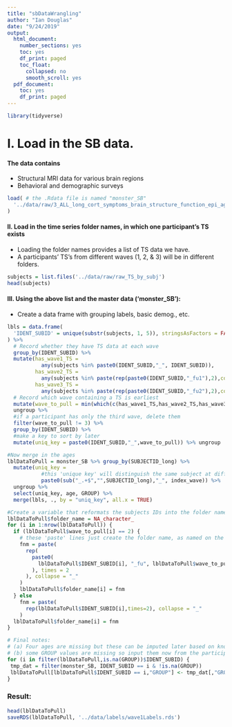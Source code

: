 ```yaml
---
title: "sbDataWrangling"
author: "Ian Douglas"
date: "9/24/2019"
output:
  html_document:
    number_sections: yes
    toc: yes
    df_print: paged
    toc_float:
      collapsed: no
      smooth_scroll: yes
  pdf_document:
    toc: yes
    df_print: paged
---
```

```r
library(tidyverse)
```

# I. Load in the SB data.
#### The data contains 
* Structural MRI data for various brain regions
* Behavioral and demographic surveys
```r
load( # the .Rdata file is named "monster_SB"
  '../data/raw/3_ALL_long_cort_symptoms_brain_structure_function_epi_ages4-19_2019-05-15.Rdata'
)
```
#### II. Load in the time series folder names, in which one participant's TS exists
* Loading the folder names provides a list of TS data we have.
* A participants' TS's from different waves (1, 2, & 3) will be in different folders.
```r
subjects = list.files('../data/raw/raw_TS_by_subj')
head(subjects)
```
#### III. Using the above list and the master data ('monster_SB'):
* Create a data frame with grouping labels, basic demog., etc.
```r
lbls = data.frame(
  'IDENT_SUBID' = unique(substr(subjects, 1, 5)), stringsAsFactors = FALSE
) %>%
  # Record whether they have TS data at each wave
  group_by(IDENT_SUBID) %>%
  mutate(has_wave1_TS = 
           any(subjects %in% paste0(IDENT_SUBID,"_", IDENT_SUBID)),
         has_wave2_TS = 
           any(subjects %in% paste(rep(paste0(IDENT_SUBID,"_fu1"),2),collapse="_")),
         has_wave3_TS = 
           any(subjects %in% paste(rep(paste0(IDENT_SUBID,"_fu2"),2),collapse="_"))) %>%
  # Record which wave containing a TS is earliest
  mutate(wave_to_pull = min(which(c(has_wave1_TS,has_wave2_TS,has_wave3_TS)))) %>% 
  ungroup %>%
  #if a participant has only the third wave, delete them
  filter(wave_to_pull != 3) %>% 
  group_by(IDENT_SUBID) %>%
  #make a key to sort by later
  mutate(uniq_key = paste0(IDENT_SUBID,"_",wave_to_pull)) %>% ungroup

#Now merge in the ages
lblDataToPull = monster_SB %>% group_by(SUBJECTID_long) %>%
  mutate(uniq_key = 
           #this 'unique key' will distinguish the same subject at different waves
           paste0(sub("_.+$","",SUBJECTID_long),"_", index_wave)) %>%
  ungroup %>%
  select(uniq_key, age, GROUP) %>%
  merge(lbls, ., by = "uniq_key", all.x = TRUE)

#Create a variable that reformats the subjects IDs into the folder names containing their TS
lblDataToPull$folder_name = NA_character_
for (i in 1:nrow(lblDataToPull)) {
  if (lblDataToPull$wave_to_pull[i] == 2) {
    # these 'paste' lines just create the folder name, as named on the server
    fnm = paste(
      rep(
        paste0(
          lblDataToPull$IDENT_SUBID[i], "_fu", lblDataToPull$wave_to_pull[i] - 1
        ), times = 2
      ), collapse = "_"
    )
    lblDataToPull$folder_name[i] = fnm
  } else
    fnm = paste(
      rep(lblDataToPull$IDENT_SUBID[i],times=2), collapse = "_"
    )
  lblDataToPull$folder_name[i] = fnm
}

# Final notes:
# (a) Four ages are missing but these can be imputed later based on known data
# (b) some GROUP values are missing so input them now from the participant's other wave data:
for (i in filter(lblDataToPull,is.na(GROUP))$IDENT_SUBID) {
 tmp_dat = filter(monster_SB, IDENT_SUBID == i & !is.na(GROUP))
 lblDataToPull[lblDataToPull$IDENT_SUBID == i,"GROUP"] <- tmp_dat[,"GROUP"][1]
}
```
### Result:
```r
head(lblDataToPull)
saveRDS(lblDataToPull, '../data/labels/wave1Labels.rds')
```




